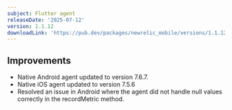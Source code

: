 ```yaml
---
subject: Flutter agent
releaseDate: '2025-07-12'
version: 1.1.12
downloadLink: 'https://pub.dev/packages/newrelic_mobile/versions/1.1.12'
---
```



## Improvements

- Native Android agent updated to version 7.6.7.
- Native iOS agent updated to version 7.5.6
- Resolved an issue in Android where the agent did not handle null values correctly in the recordMetric method.
